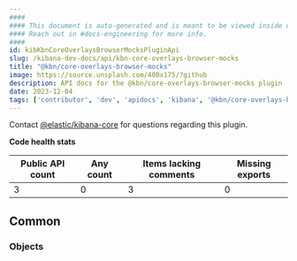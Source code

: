 ```yaml
---
####
#### This document is auto-generated and is meant to be viewed inside our experimental, new docs system.
#### Reach out in #docs-engineering for more info.
####
id: kibKbnCoreOverlaysBrowserMocksPluginApi
slug: /kibana-dev-docs/api/kbn-core-overlays-browser-mocks
title: "@kbn/core-overlays-browser-mocks"
image: https://source.unsplash.com/400x175/?github
description: API docs for the @kbn/core-overlays-browser-mocks plugin
date: 2023-12-04
tags: ['contributor', 'dev', 'apidocs', 'kibana', '@kbn/core-overlays-browser-mocks']
---
```




Contact [@elastic/kibana-core](https://github.com/orgs/elastic/teams/kibana-core) for questions regarding this plugin.

**Code health stats**

| Public API count  | Any count | Items lacking comments | Missing exports |
|-------------------|-----------|------------------------|-----------------|
| 3 | 0 | 3 | 0 |

## Common

### Objects
<DocDefinitionList data={kbnCoreOverlaysBrowserMocksObj.common.objects}/>

